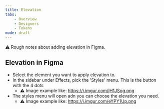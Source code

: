 ```yaml
---
title: Elevation
tabs:
    - Overview
    - Designers
    - Tokens
mode: draft
---
```



:warning: Rough notes about adding elevation in Figma. 


## Elevation in Figma

* Select the element you want to apply elevation to.  
* In the sidebar under Effects, pick the 'Styles' menu. This is the button with the 4 dots
  * :warning: Image example like: https://i.imgur.com/jH1JSog.png
* The styles menu will open adn you can choose the elevation you need.
  * :warning: Image example like: https://i.imgur.com/eYPY1Up.png
